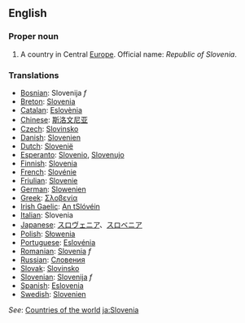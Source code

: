 ==English==

===Proper noun===
# A country in Central [[Europe]]. Official name: ''Republic of Slovenia''.

===Translations===
*[[Bosnian]]: Slovenija ''f''
*[[Breton]]: [[Slovenia]]
*[[Catalan]]: [[Eslovènia]]
*[[Chinese]]: [[斯洛文尼亚]]
*[[Czech]]: [[Slovinsko]]
*[[Danish]]: [[Slovenien]]
*[[Dutch]]: [[Slovenië]]
*[[Esperanto]]: [[Slovenio]], [[Slovenujo]]
*[[Finnish]]: [[Slovenia]]
*[[French]]: [[Slovénie]]
*[[Friulian]]: [[Slovenie]]
*[[German]]: [[Slowenien]]
*[[Greek]]: [[Σλοβενία]]
*[[Irish Gaelic]]: [[An tSlóvéin]]
*[[Italian]]: Slovenia
*[[Japanese]]: [[スロヴェニア]]、[[スロベニア]]
*[[Polish]]: [[Słowenia]]
*[[Portuguese]]: [[Eslovénia]]
*[[Romanian]]: [[Slovenia]] ''f''
*[[Russian]]: [[Словения]]
*[[Slovak]]: [[Slovinsko]]
*[[Slovenian]]: [[Slovenija]] ''f''
*[[Spanish]]: [[Eslovenia]]
*[[Swedish]]: [[Slovenien]]

''See'': [[Countries of the world]]
[[ja:Slovenia]]